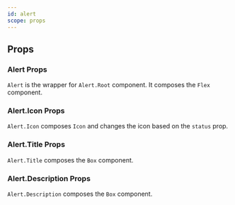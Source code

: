 ```yaml
---
id: alert
scope: props
---
```


## Props

### Alert Props

`Alert` is the wrapper for `Alert.Root` component. It composes the `Flex`
component.

<PropsTable of='Alert' />

### Alert.Icon Props

`Alert.Icon` composes `Icon` and changes the icon based on the `status` prop.

### Alert.Title Props

`Alert.Title` composes the `Box` component.

### Alert.Description Props

`Alert.Description` composes the `Box` component.
